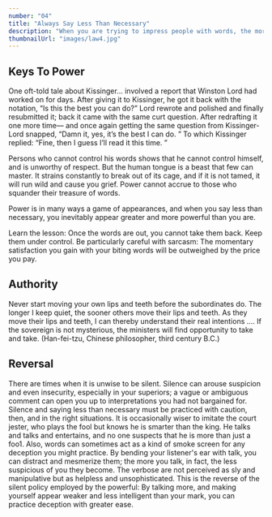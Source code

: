 ```yaml
---
number: "04"
title: "Always Say Less Than Necessary"
description: "When you are trying to impress people with words, the more you say, the more common you appear, and the less in control. Even if you are saying something banal, it will seem original if you make it vague, open-ended, and sphinx-like. Powerful people impress and intimidate by saying less. The more you say, the more likely you are to say something foolish."
thumbnailUrl: "images/law4.jpg"
---
```


## Keys To Power

One oft-told tale about Kissinger… involved a report that Winston Lord had worked on for days. After giving it to Kissinger, he got it back with the notation, “Is this the best you can do?” Lord rewrote and polished and finally resubmitted it; back it came with the same curt question. After redrafting it one more time— and once again getting the same question from Kissinger-Lord snapped, “Damn it, yes, it’s the best I can do. ” To which Kissinger replied: “Fine, then I guess I’ll read it this time. ”

Persons who cannot control his words shows that he cannot control himself, and is unworthy of respect. But the human tongue is a beast that few can master. It strains constantly to break out of its cage, and if it is not tamed, it will run wild and cause you grief. Power cannot accrue to those who squander their treasure of words.

Power is in many ways a game of appearances, and when you say less than necessary, you inevitably appear greater and more powerful than you are.

Learn the lesson: Once the words are out, you cannot take them back. Keep them under control. Be particularly careful with sarcasm: The momentary satisfaction you gain with your biting words will be outweighed by the price you pay.

## Authority

Never start moving your own lips and teeth before the subordinates do. The longer I keep quiet, the sooner others move their lips and teeth. As they move their lips and teeth, I can thereby understand their real intentions .... If the sovereign is not mysterious, the ministers will find opportunity to take and take. (Han-fei-tzu, Chinese philosopher, third century B.C.)

## Reversal

There are times when it is unwise to be silent. Silence can arouse suspicion and even insecurity, especially in your superiors; a vague or ambiguous comment can open you up to interpretations you had not bargained for. Silence and saying less than necessary must be practiced with caution, then, and in the right situations. It is occasionally wiser to imitate the court jester, who plays the fool but knows he is smarter than the king. He talks and talks and entertains, and no one suspects that he is more than just a foo1. Also, words can sometimes act as a kind of smoke screen for any deception you might practice. By bending your listener's ear with talk, you can distract and mesmerize them; the more you talk, in fact, the less suspicious of you they become. The verbose are not perceived as sly and manipulative but as helpless and unsophisticated. This is the reverse of the silent policy employed by the powerful: By talking more, and making yourself appear weaker and less intelligent than your mark, you can practice deception with greater ease.